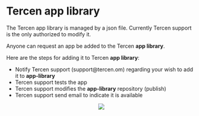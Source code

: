 # Tercen app library

The Tercen app library is managed by a json file. Currently Tercen support is the only authorized to modify it.

Anyone can request an app be added to the Tercen __app library__.

Here are the steps for adding it to Tercen __app library__:

* Notify Tercen support (support@tercen.om) regarding your wish to add it to __app-library__
* Tercen support tests the app
* Tercen support modifies the __app-library__ repository (publish)
* Tercen support send email to indicate it is available

<center>![](images/apps.png)</center>